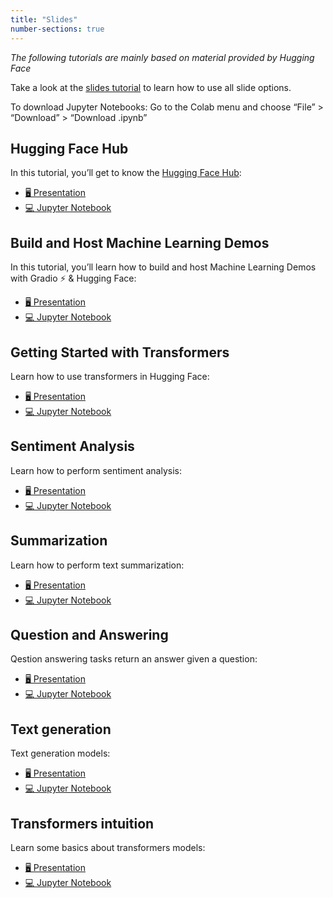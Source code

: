 ```yaml
---
title: "Slides"
number-sections: true
---
```


*The following tutorials are mainly based on material provided by Hugging Face*


::: {.callout-note appearance="simple"}
Take a look at the [slides tutorial](https://kirenz.github.io/lab-toolkit/slides/slides.html#/title-slide) to learn how to use all slide options. 

To download Jupyter Notebooks: Go to the Colab menu and choose "File" > "Download" > "Download .ipynb"
:::


## Hugging Face Hub

In this tutorial, you'll get to know the [Hugging Face Hub](http://hf.co):

::: {.callout-tip appearance="simple" icon=false}
- [🖥️ Presentation](/slides/hub.qmd)
- [💻 Jupyter Notebook]()
:::

## Build and Host Machine Learning Demos 

In this tutorial, you'll learn how to build and host Machine Learning Demos with Gradio ⚡ & Hugging Face:


::: {.callout-tip appearance="simple" icon=false}
- [🖥️ Presentation](/slides/gradio.qmd)
- [💻 Jupyter Notebook]()
:::

## Getting Started with Transformers

Learn how to use transformers in Hugging Face: 


::: {.callout-tip appearance="simple" icon=false}
- [🖥️ Presentation](/slides/transformers.qmd)
- [💻 Jupyter Notebook]()
:::

## Sentiment Analysis

Learn how to perform sentiment analysis: 

::: {.callout-tip appearance="simple" icon=false}
- [🖥️ Presentation](/slides/sentiment.qmd)
- [💻 Jupyter Notebook]()
:::


## Summarization

Learn how to perform text summarization: 

::: {.callout-tip appearance="simple" icon=false}
- [🖥️ Presentation](/slides/summarization.qmd)
- [💻 Jupyter Notebook]()
:::


## Question and Answering

Qestion answering tasks return an answer given a question:

::: {.callout-tip appearance="simple" icon=false}
- [🖥️ Presentation](/slides/qa.qmd)
- [💻 Jupyter Notebook]()
:::

## Text generation

Text generation models:

::: {.callout-tip appearance="simple" icon=false}
- [🖥️ Presentation](/slides/generation.qmd)
- [💻 Jupyter Notebook]()
:::



## Transformers intuition

Learn some basics about transformers models:

::: {.callout-tip appearance="simple" icon=false}
- [🖥️ Presentation](/slides/transformer_intuition.qmd.qmd)
- [💻 Jupyter Notebook]()
:::
